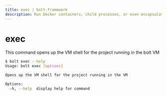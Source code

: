 ```yaml
---
title: exec | bolt-framework
description: Run Docker containers, child processes, or even encapsulate your entire project within a VM, all under one unified API.
---
```



<Meta title="References/CLI References/exec" />

# exec

This command opens up the VM shell for the project running in the bolt VM

```bash
$ bolt exec --help
Usage: bolt exec [options]

Opens up the VM shell for the project running in the VM

Options:
  -h, --help  display help for command
```
